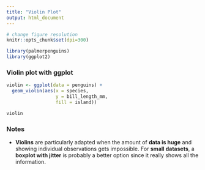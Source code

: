 ```yaml
---
title: "Violin Plot"
output: html_document
---
```



```r
# change figure resolution
knitr::opts_chunk$set(dpi=300)

library(palmerpenguins)
library(ggplot2)
```

### Violin plot with ggplot
```r
violin <- ggplot(data = penguins) +
  geom_violin(aes(x = species, 
                  y = bill_length_mm, 
                  fill = island)) 

violin
```

### Notes
- **Violins** are particularly adapted when the amount of **data is huge** and showing individual observations gets impossible. For **small datasets**, a **boxplot with jitter** is probably a better option since it really shows all the information.